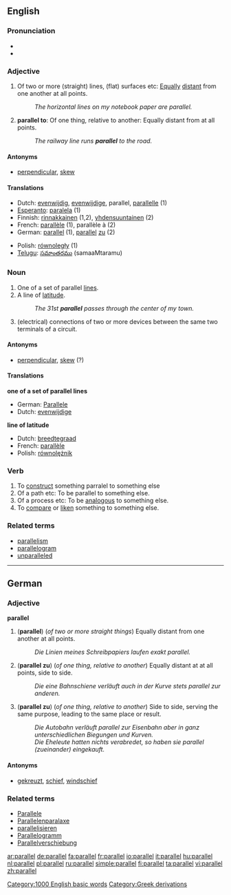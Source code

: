 ==English==

===Pronunciation===
*{{audio|en-us-parallel.ogg|Audio (US)}}
*{{AHD|păr'ə-lĕl"}}

===Adjective===
{{en-adj|-}}

# Of two or more (straight) lines, (flat) surfaces etc: [[equally|Equally]] [[distant]] from one another at all points.
#: ''The horizontal lines on my notebook paper are parallel.''
# '''parallel to''': Of one thing, relative to another: Equally distant from at all points.
#: ''The railway line runs '''parallel''' to the road.''

====Antonyms====
*[[perpendicular]], [[skew]]

====Translations====
{{top}}
*Dutch: [[evenwijdig]], [[evenwijdige]], parallel, [[parallelle]] (1)
*[[Esperanto]]: [[paralela]] (1)
*Finnish: [[rinnakkainen]] (1,2), [[yhdensuuntainen]] (2)
*French: [[parallèle]] (1), parallèle à (2)
*German: [[parallel]] (1), [[parallel]] [[zu]] (2)
{{mid}}
*Polish: [[równoległy]] (1)
*[[Telugu]]: [[సమాంతరము]] (samaaMtaramu)
{{bottom}}

===Noun===
{{en-noun}}

# One of a set of parallel [[line]]s.
# A line of [[latitude]].
#: ''The 31st '''parallel''' passes through the center of my town.''
# (electrical) connections of two or more devices between the same two terminals of a circuit.

====Antonyms====
*[[perpendicular]], [[skew]] (?)

====Translations====
'''one of a set of parallel lines'''
*German: [[Parallele]] {{f}}
*Dutch: [[evenwijdige]]

'''line of latitude'''
*Dutch: [[breedtegraad]]
*French: [[parallèle]] {{m}}
*Polish: [[równolężnik]] {{m}}

===Verb===
{{en-verb|parallels|'''[[paralleling]]''' ''or'' '''[[parallelling]]''' (British only)|'''[[paralleled]]''' ''or'' '''[[parallelled]]''' (British only)}}

# To [[construct]] something parralel to something else
# Of a path etc: To be parallel to something else.
# Of a process etc: To be [[analogous]] to something else.
# To [[compare]] or [[liken]] something to something else.

===Related terms===
*[[parallelism]]
*[[parallelogram]]
*[[unparalleled]]

----

==German==

===Adjective===
'''parallel'''

# ('''parallel''') (''of two or more straight things'') Equally distant from one another at all points.
#: ''Die Linien meines Schreibpapiers laufen exakt parallel.''
# ('''parallel zu''') (''of one thing, relative to another'') Equally distant at at all points, side to side.
#: ''Die eine Bahnschiene verläuft auch in der Kurve stets parallel zur anderen.''
# ('''parallel zu''') (''of one thing, relative to another'') Side to side, serving the same purpose, leading to the same place or result.
#: ''Die Autobahn verläuft parallel zur Eisenbahn aber in ganz unterschiedlichen Biegungen und Kurven.''
#: ''Die Eheleute hatten nichts verabredet, so haben sie parallel (zueinander) eingekauft.''

====Antonyms====
*[[gekreuzt]], [[schief]], [[windschief]]

===Related terms===
*[[Parallele]]
*[[Parallelenparalaxe]]
*[[parallelisieren]]
*[[Parallelogramm]]
*[[Parallelverschiebung]]

[[Category:1000 English basic words]]
[[Category:Greek derivations]]

[[ar:parallel]]
[[de:parallel]]
[[fa:parallel]]
[[fr:parallel]]
[[io:parallel]]
[[it:parallel]]
[[hu:parallel]]
[[nl:parallel]]
[[pl:parallel]]
[[ru:parallel]]
[[simple:parallel]]
[[fi:parallel]]
[[ta:parallel]]
[[vi:parallel]]
[[zh:parallel]]